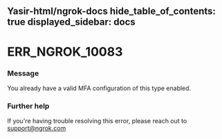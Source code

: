 Yasir-html/ngrok-docs
hide_table_of_contents: true
displayed_sidebar: docs
---


# ERR_NGROK_10083

### Message

You already have a valid MFA configuration of this type enabled.

<ErrorDetails error="err_ngrok_10083" />

### Further help

If you're having trouble resolving this error, please reach out to [support@ngrok.com](mailto:support@ngrok.com?subject=Help%20with%20ERR_NGROK_10083)
